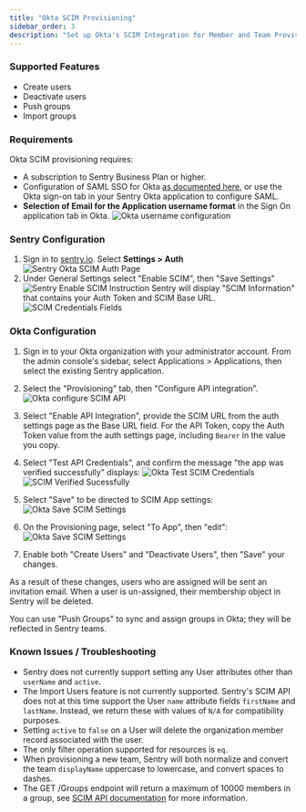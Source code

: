 ```yaml
---
title: "Okta SCIM Provisioning"
sidebar_order: 3
description: "Set up Okta's SCIM Integration for Member and Team Provisioning"
---
```


### Supported Features

- Create users
- Deactivate users
- Push groups
- Import groups

### Requirements

Okta SCIM provisioning requires:

- A subscription to Sentry Business Plan or higher.
- Configuration of SAML SSO for Okta [as documented here](/product/accounts/sso/okta-sso/), or use the Okta sign-on tab in your Sentry Okta application to configure SAML.
- **Selection of Email for the Application username format** in the Sign On application tab in Okta.
  ![Okta username configuration](scim-username-config.png)

### Sentry Configuration

1. Sign in to [sentry.io](https://sentry.io). Select **Settings > Auth**
   ![Sentry Okta SCIM Auth Page](../scim-settings-auth.png)
1. Under General Settings select "Enable SCIM", then "Save Settings"
   ![Sentry Enable SCIM Instruction](../scim-enable-sentry.png)
   Sentry will display "SCIM Information" that contains your Auth Token and SCIM Base URL.
   ![SCIM Credentials Fields](../scim-sentry-fields.png)

### Okta Configuration

1. Sign in to your Okta organization with your administrator account. From the admin console's sidebar, select Applications > Applications, then select the existing Sentry application.

1. Select the "Provisioning" tab, then "Configure API integration".
   ![Okta configure SCIM API](scim-okta-configure.png)

1. Select "Enable API Integration", provide the SCIM URL from the auth settings page as the Base URL field. For the API Token, copy the Auth Token value from the auth settings page, including `Bearer` in the value you copy.

1. Select "Test API Credentials", and confirm the message "the app was verified successfully" displays:
   ![Okta Test SCIM Credentials](scim-okta-test.png)
   ![SCIM Verified Sucessfully](scim-okta-verified.png)

1. Select "Save" to be directed to SCIM App settings:
   ![Okta Save SCIM Settings](scim-okta-save.png)

1. On the Provisioning page, select "To App", then "edit":
   ![Okta Save SCIM Settings](scim-okta-edit.png)

1. Enable both "Create Users" and "Deactivate Users", then "Save" your changes.

As a result of these changes, users who are assigned will be sent an invitation email. When a user is un-assigned, their membership object in Sentry will be deleted.

You can use "Push Groups" to sync and assign groups in Okta; they will be reflected in Sentry teams.

### Known Issues / Troubleshooting

- Sentry does not currently support setting any User attributes other than `userName` and `active`.
- The Import Users feature is not currently supported. Sentry's SCIM API does not at this time support the User `name` attribute fields `firstName` and `lastName`. Instead, we return these with values of `N/A` for compatibility purposes.
- Setting `active` to `false` on a User will delete the organization member record associated with the user.
- The only filter operation supported for resources is `eq`.
- When provisioning a new team, Sentry will both normalize and convert the team `displayName` uppercase to lowercase, and convert spaces to dashes.
- The GET /Groups endpoint will return a maximum of 10000 members in a group, see [SCIM API documentation](/api/scim/) for more information.
